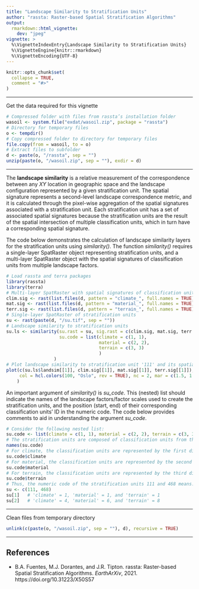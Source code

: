 ```yaml
---
title: "Landscape Similarity to Stratification Units"
author: "rassta: Raster-based Spatial Stratification Algorithms"
output: 
  rmarkdown::html_vignette:
    dev: "jpeg"
vignette: >
  %\VignetteIndexEntry{Landscape Similarity to Stratification Units}
  %\VignetteEngine{knitr::rmarkdown}
  %\VignetteEncoding{UTF-8}
---
```


```r
knitr::opts_chunk$set(
  collapse = TRUE,
  comment = "#>"
)
```

--------------------------------------------------------------------------------

Get the data required for this vignette
```r
# Compressed folder with files from rassta’s installation folder
wasoil <- system.file("exdat/wasoil.zip", package = "rassta")
# Directory for temporary files
o <- tempdir()
# Copy compressed folder to directory for temporary files
file.copy(from = wasoil, to = o)
# Extract files to subfolder
d <- paste(o, "/rassta", sep = "")
unzip(paste(o, "/wasoil.zip", sep = ""), exdir = d)
```
  
--------------------------------------------------------------------------------

The **landscape similarity** is a relative measurement of the correspondence
between any *XY* location in geographic space and the landscape configuration
represented by a given stratification unit. The spatial signature represents a
second-level landscape correspondence metric, and it is calculated through the
pixel-wise aggregation of the spatial signatures associated with a
stratification unit. Each stratification unit has a set of  associated spatial
signatures because the stratification units are the result of the spatial
intersection of multiple classification units, which in turn have a
corresponding spatial signature.

The code below demonstrates the calculation of landscape similarity layers for
the stratification units using *similarity()*. The function *similarity()*
requires a single-layer SpatRaster object representing stratification units, and
a multi-layer SpatRaster object with the spatial signatures of classification
units from multiple landscape factors.
```r
# Load rassta and terra packages
library(rassta)
library(terra)
# Multi-layer SpatRaster with spatial signatures of classification units
clim.sig <- rast(list.files(d, pattern = "climate_", full.names = TRUE)) # For climatic units
mat.sig <- rast(list.files(d, pattern = "material_", full.names = TRUE)) # For material units
terr.sig <- rast(list.files(d, pattern = "terrain_", full.names = TRUE)) # For terrain units
# Single-layer SpatRaster of stratification units
su <- rast(paste(d, "/su.tif", sep = ""))
# Landscape similarity to stratification units
su.ls <- similarity(su.rast = su, sig.rast = c(clim.sig, mat.sig, terr.sig),
                    su.code = list(climate = c(1, 1),
                                   material = c(2, 2),
                                   terrain = c(3, 3)
                                   )
                  )
# Plot landscape similarity to stratification unit '111' and its spatial signatures
plot(c(su.ls$landsim[[1]], clim.sig[[1]], mat.sig[[1]], terr.sig[[1]]),
     col = hcl.colors(100, "Oslo", rev = TRUE), nc = 2, mar = c(1.5, 1.5, 1.5, 3.5)
    )
```

An important argument of *similarity()* is *su_code*. This (nested) list should
indicate the names of the landscape factors/factor scales used to create the
stratification units, and the position (start, end) of their corresponding
classification units' ID in the numeric code. The code below provides comments
to aid in understanding the argument *su_code*.

```r
# Consider the following nested list:
su.code <- list(climate = c(1, 1), material = c(2, 2), terrain = c(3, 3))
# The stratification units are composed of classification units from three landscape factors
names(su.code)
# For climate, the classification units are represented by the first digit in the numeric code
su.code$climate
# For material, the classification units are represented by the second digit in the numeric code
su.code$material
# For terrain, the classification units are represented by the third digit in the numeric code
su.code$terrain
# Thus, the numeric code of the stratification units 111 and 468 means:
su <- c(111, 468)
su[1]   # 'climate' = 1, 'material' = 1, and 'terrain' = 1
su[2]   # 'climate' = 4, 'material' = 6, and 'terrain' = 8
```

---

Clean files from temporary directory
```r
unlink(c(paste(o, "/wasoil.zip", sep = ""), d), recursive = TRUE)
```

---

## References

- B.A. Fuentes, M.J. Dorantes, and J.R. Tipton. rassta: Raster-based Spatial
Stratification Algorithms. *EarthArXiv*, 2021.
https://doi.org/10.31223/X50S57